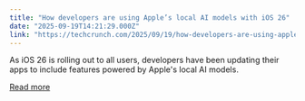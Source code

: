 ```yaml
---
title: "How developers are using Apple’s local AI models with iOS 26"
date: "2025-09-19T14:21:29.000Z"
link: "https://techcrunch.com/2025/09/19/how-developers-are-using-apples-local-ai-models-with-ios-26/"
---
```


As iOS 26 is rolling out to all users, developers have been updating their apps to include features powered by Apple's local AI models. 

[Read more](https://techcrunch.com/2025/09/19/how-developers-are-using-apples-local-ai-models-with-ios-26/)
